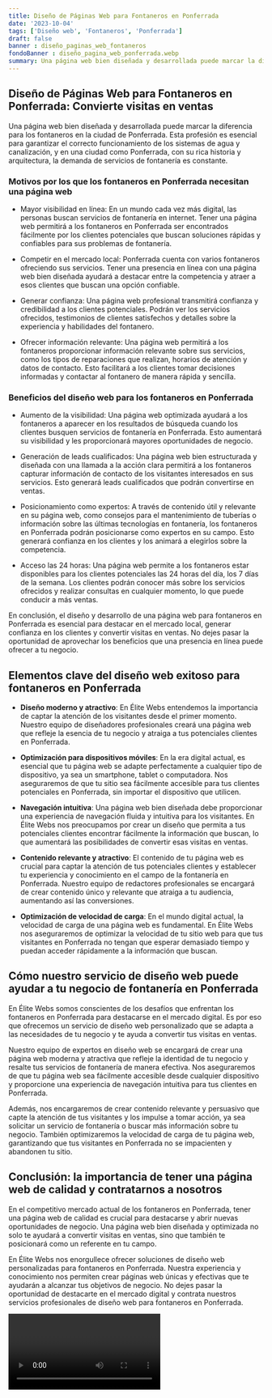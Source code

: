 ```yaml
---
title: Diseño de Páginas Web para Fontaneros en Ponferrada
date: '2023-10-04'
tags: ['Diseño web', 'Fontaneros', 'Ponferrada']
draft: false
banner : diseño_paginas_web_fontaneros
fondoBanner : diseño_pagina_web_ponferrada.webp
summary: Una página web bien diseñada y desarrollada puede marcar la diferencia para los fontaneros en la ciudad de Ponferrada. Esta profesión es esencial para garantizar el correcto funcionamiento de los sistemas de agua y canalización, y en una ciudad como Ponferrada, con su rica historia y arquitectura, la demanda de servicios de fontanería es constante.
---
```


## Diseño de Páginas Web para Fontaneros en Ponferrada: Convierte visitas en ventas

Una página web bien diseñada y desarrollada puede marcar la diferencia para los fontaneros en la ciudad de Ponferrada. Esta profesión es esencial para garantizar el correcto funcionamiento de los sistemas de agua y canalización, y en una ciudad como Ponferrada, con su rica historia y arquitectura, la demanda de servicios de fontanería es constante.

### Motivos por los que los fontaneros en Ponferrada necesitan una página web

- Mayor visibilidad en línea: En un mundo cada vez más digital, las personas buscan servicios de fontanería en internet. Tener una página web permitirá a los fontaneros en Ponferrada ser encontrados fácilmente por los clientes potenciales que buscan soluciones rápidas y confiables para sus problemas de fontanería.

- Competir en el mercado local: Ponferrada cuenta con varios fontaneros ofreciendo sus servicios. Tener una presencia en línea con una página web bien diseñada ayudará a destacar entre la competencia y atraer a esos clientes que buscan una opción confiable.

- Generar confianza: Una página web profesional transmitirá confianza y credibilidad a los clientes potenciales. Podrán ver los servicios ofrecidos, testimonios de clientes satisfechos y detalles sobre la experiencia y habilidades del fontanero.

- Ofrecer información relevante: Una página web permitirá a los fontaneros proporcionar información relevante sobre sus servicios, como los tipos de reparaciones que realizan, horarios de atención y datos de contacto. Esto facilitará a los clientes tomar decisiones informadas y contactar al fontanero de manera rápida y sencilla.

### Beneficios del diseño web para los fontaneros en Ponferrada

- Aumento de la visibilidad: Una página web optimizada ayudará a los fontaneros a aparecer en los resultados de búsqueda cuando los clientes busquen servicios de fontanería en Ponferrada. Esto aumentará su visibilidad y les proporcionará mayores oportunidades de negocio.

- Generación de leads cualificados: Una página web bien estructurada y diseñada con una llamada a la acción clara permitirá a los fontaneros capturar información de contacto de los visitantes interesados en sus servicios. Esto generará leads cualificados que podrán convertirse en ventas.

- Posicionamiento como expertos: A través de contenido útil y relevante en su página web, como consejos para el mantenimiento de tuberías o información sobre las últimas tecnologías en fontanería, los fontaneros en Ponferrada podrán posicionarse como expertos en su campo. Esto generará confianza en los clientes y los animará a elegirlos sobre la competencia.

- Acceso las 24 horas: Una página web permite a los fontaneros estar disponibles para los clientes potenciales las 24 horas del día, los 7 días de la semana. Los clientes podrán conocer más sobre los servicios ofrecidos y realizar consultas en cualquier momento, lo que puede conducir a más ventas.

En conclusión, el diseño y desarrollo de una página web para fontaneros en Ponferrada es esencial para destacar en el mercado local, generar confianza en los clientes y convertir visitas en ventas. No dejes pasar la oportunidad de aprovechar los beneficios que una presencia en línea puede ofrecer a tu negocio.

<GifSeo />

<Cta />

## Elementos clave del diseño web exitoso para fontaneros en Ponferrada

- **Diseño moderno y atractivo**: En Élite Webs entendemos la importancia de captar la atención de los visitantes desde el primer momento. Nuestro equipo de diseñadores profesionales creará una página web que refleje la esencia de tu negocio y atraiga a tus potenciales clientes en Ponferrada.

- **Optimización para dispositivos móviles**: En la era digital actual, es esencial que tu página web se adapte perfectamente a cualquier tipo de dispositivo, ya sea un smartphone, tablet o computadora. Nos aseguraremos de que tu sitio sea fácilmente accesible para tus clientes potenciales en Ponferrada, sin importar el dispositivo que utilicen.

- **Navegación intuitiva**: Una página web bien diseñada debe proporcionar una experiencia de navegación fluida y intuitiva para los visitantes. En Élite Webs nos preocupamos por crear un diseño que permita a tus potenciales clientes encontrar fácilmente la información que buscan, lo que aumentará las posibilidades de convertir esas visitas en ventas.

- **Contenido relevante y atractivo**: El contenido de tu página web es crucial para captar la atención de tus potenciales clientes y establecer tu experiencia y conocimiento en el campo de la fontanería en Ponferrada. Nuestro equipo de redactores profesionales se encargará de crear contenido único y relevante que atraiga a tu audiencia, aumentando así las conversiones.

- **Optimización de velocidad de carga**: En el mundo digital actual, la velocidad de carga de una página web es fundamental. En Élite Webs nos aseguraremos de optimizar la velocidad de tu sitio web para que tus visitantes en Ponferrada no tengan que esperar demasiado tiempo y puedan acceder rápidamente a la información que buscan.

## Cómo nuestro servicio de diseño web puede ayudar a tu negocio de fontanería en Ponferrada

En Élite Webs somos conscientes de los desafíos que enfrentan los fontaneros en Ponferrada para destacarse en el mercado digital. Es por eso que ofrecemos un servicio de diseño web personalizado que se adapta a las necesidades de tu negocio y te ayuda a convertir tus visitas en ventas.

Nuestro equipo de expertos en diseño web se encargará de crear una página web moderna y atractiva que refleje la identidad de tu negocio y resalte tus servicios de fontanería de manera efectiva. Nos aseguraremos de que tu página web sea fácilmente accesible desde cualquier dispositivo y proporcione una experiencia de navegación intuitiva para tus clientes en Ponferrada.

Además, nos encargaremos de crear contenido relevante y persuasivo que capte la atención de tus visitantes y los impulse a tomar acción, ya sea solicitar un servicio de fontanería o buscar más información sobre tu negocio. También optimizaremos la velocidad de carga de tu página web, garantizando que tus visitantes en Ponferrada no se impacienten y abandonen tu sitio.

## Conclusión: la importancia de tener una página web de calidad y contratarnos a nosotros

En el competitivo mercado actual de los fontaneros en Ponferrada, tener una página web de calidad es crucial para destacarse y abrir nuevas oportunidades de negocio. Una página web bien diseñada y optimizada no solo te ayudará a convertir visitas en ventas, sino que también te posicionará como un referente en tu campo.

En Élite Webs nos enorgullece ofrecer soluciones de diseño web personalizadas para fontaneros en Ponferrada. Nuestra experiencia y conocimiento nos permiten crear páginas web únicas y efectivas que te ayudarán a alcanzar tus objetivos de negocio. No dejes pasar la oportunidad de destacarte en el mercado digital y contrata nuestros servicios profesionales de diseño web para fontaneros en Ponferrada.

<Video />

<CtaBot job='Fontaneros' city='Ponferrada'/>

<Gmaps query='Ponferrada+españa+maps' />